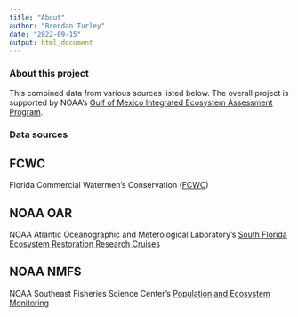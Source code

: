 ```yaml
---
title: "About"
author: "Brendan Turley"
date: "2022-09-15"
output: html_document
---
```


### About this project

This combined data from various sources listed below. The overall project is supported by NOAA's [Gulf of Mexico Integrated Ecosystem Assessment Program](https://www.integratedecosystemassessment.noaa.gov/regions/gulf-mexico).


### Data sources


## FCWC

Florida Commercial Watermen's Conservation ([FCWC](https://floridawatermen.org))


## NOAA OAR

NOAA Atlantic Oceanographic and Meterological Laboratory's [South Florida Ecosystem Restoration Research Cruises](https://www.aoml.noaa.gov/data-products/#so-flo-cruise-data)


## NOAA NMFS

NOAA Southeast Fisheries Science Center's [Population and Ecosystem Monitoring](https://www.fisheries.noaa.gov/about/population-and-ecosystem-monitoring)